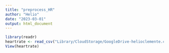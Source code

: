 ```yaml
---
title: "preprocess_HR"
author: "Helio"
date: "2023-03-01"
output: html_document
---
```


```r
library(readr)
heartrate <- read_csv("Library/CloudStorage/GoogleDrive-helioclemente.c@gmail.com/My Drive/Papers 2022/InteroceptionStudy/InteroStudy2020/analysis/DataAnalysisJanuary2020/DataAnalysisJan2020/2022_2023_Analyses/Data/heartrate.csv")
View(heartrate)

```